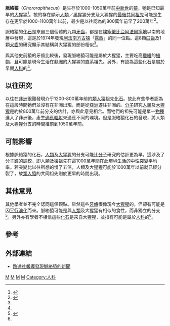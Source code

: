 {{Speciesbox
| taxon = Chororapithecus abyssinicus
| fossil_range =  {{fossil range|10.05|10}}[[中新世|中新世]]
| binomial_authority = Suwa ''et al.'', 2007
}}

'''脈絡猿'''（''Chororapithecus''）是生存於1000-1050萬年前[[中新世|中新世]]的[[猿|猿]]，牠是已知最早的[[大猩猩|大猩猩]]<ref name="suwa">{{Cite journal|title=A new species of great ape from the late Miocene epoch in Ethiopia|url=https://www.nature.com/articles/nature06113|last=Suwa|first=Gen|last2=Kono|first2=Reiko T.|date=2007-08|journal=[[自然_(期刊)|Nature]]|issue=7156|doi=10.1038/nature06113|volume=448|pages=921–924|language=en|issn=1476-4687|last3=Katoh|first3=Shigehiro|last4=Asfaw|first4=Berhane|last5=Beyene|first5=Yonas|access-date=2022-01-25|archive-date=2022-03-21|archive-url=https://web.archive.org/web/20220321125547/https://www.nature.com/articles/nature06113|dead-url=no}}</ref>。牠的存在顯示[[人類|人類]]／[[黑猩猩|黑猩猩]]分支及大猩猩的[[最後共同祖先|最後共同祖先]]可能是生存在更早於1000-1100萬年以前，最少是以往認為的800萬年前早了200萬年<ref name="dalton">{{Cite journal|title=Oldest gorilla ages our joint ancestor|url=https://www.nature.com/articles/448844a|last=Dalton|first=Rex|date=2007-08-01|journal=Nature|issue=7156|doi=10.1038/448844a|volume=448|pages=844–844|language=en|issn=1476-4687|access-date=2022-01-25|archive-date=2022-01-25|archive-url=https://web.archive.org/web/20220125064113/https://www.nature.com/articles/448844a|dead-url=no}}</ref>。

脈絡猿的[[化石|化石]]是來自三個個體的九顆[[牙齒|牙齒]]，都是在[[埃塞俄比亞|埃塞俄比亞]][[阿法爾窪地|阿法爾窪地]]以南的地層中發現，這是於1974年發現[[阿法南方古猿|阿法南方古猿]]「[[露西_(南方古猿)|露西]]」的同一位點。這8顆[[臼齒|臼齒]]及1顆[[犬齒|犬齒]]的研究顯示其結構與大猩猩的部份相似<ref name="suwa" />。 

與其他史前猿的牙齒比較後，發現脈絡猿可能是屬於大猩猩，主要吃高[[纖維|纖維]]的[[植物|植物]]，且可能是現今生活在[[非洲|非洲]]的大猩猩的直系祖先。另外，有認為這些化石是屬於早期[[人科|人科]]的<ref name="dalton" />。 

== 以往研究 ==
以往在[[非洲|非洲]]很難發現介乎1200-800萬年前的[[類人猿|類人猿]]祖先[[化石|化石]]。故此有些學者認為在這段時間牠們並沒有在非洲出現，而是從[[亞洲|亞洲]]遷往非洲的。[[分子|分子]]研究[[人類|人類]]及[[大猩猩|大猩猩]]是約於800萬年前分支的估計，亦與此意見相合。而牠們的祖先可能是單一[[物種|物種]]進入了非洲後，產生[[適應輻射|適應輻射]]來適應不同的環境。但是脈絡猿化石的發現，將人類及大猩猩分支的時間推前到1050萬年前。

== 可能影響 ==
根據脈絡猿的化石，[[人類|人類]]及[[大猩猩|大猩猩]]的分支可能比[[分子|分子]]研究的估計更為早。這涉及了[[分子鐘|分子鐘]]的調校，即人類及[[猿|猿]]祖先在這1000萬年間在此環境生活的[[中性突變|中性突變]]平均率。若突變比以往所想的慢了五倍，人類及大猩猩可能於1000萬年以前就已經分裂了，故[[類人猿|類人猿]]的共同祖先則於更早的時間出現。

== 其他意見 ==
其他學者並不完全認同這個觀點。雖然這些[[牙齒|牙齒]]很像現今[[大猩猩|大猩猩]]的，但卻有可能是因[[平行演化|平行演化]]而來。脈絡猿可能是與[[人類|人類]]及大猩猩有相似的食性，而非獨立的分支<ref name="nhm">{{cite web|title=Ancient ape fossil found|url=http://www.nhm.ac.uk/about-us/news/2007/august/news_12280.html|accessdate=2007-08-28|date=2007-08-23|publisher=Natural History Museum|archiveurl=https://web.archive.org/web/20120206205550/http://www.nhm.ac.uk/about-us/news/2007/august/news_12280.html|archivedate=2012-02-06|deadurl=yes}}</ref>。另外亦有學者不相信這些[[化石|化石]]是來自大猩猩，並指有可能是屬於[[人科|人科]]的<ref name="dalton" />。

== 參考 ==
{{Reflist}}

== 外部連結 ==
* [http://www.reuters.com/article/scienceNews/idUSL2263391820070822?feedType=RSS&feedName=scienceNews 路透社報導發現脈絡猿的新聞] {{Wayback|url=http://www.reuters.com/article/scienceNews/idUSL2263391820070822?feedType=RSS&feedName=scienceNews |date=20210602215257 }}
{{簡鼻亞目|Ho.}}
{{已滅絕人科}}
{{Taxonbar}}
[[Category:猿|M]]
[[Category:古動物|M]]
[[Category:中新世哺乳类|M]]
[[Category:2007年描述的动物|M]]
[[Category:人科|Category:人科]]